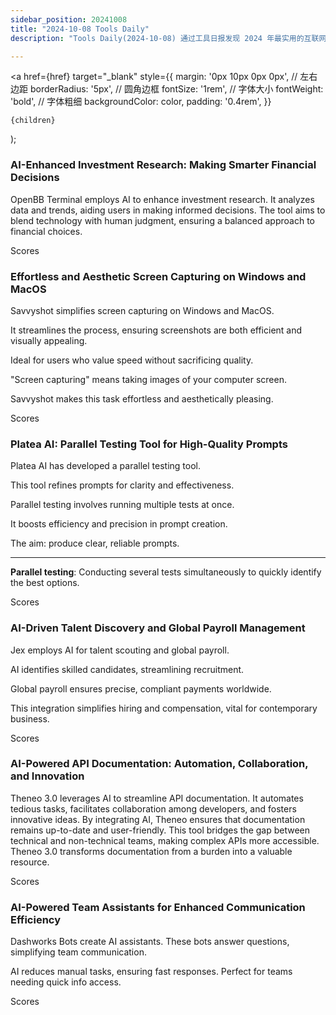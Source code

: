 ```yaml
---
sidebar_position: 20241008
title: "2024-10-08 Tools Daily"
description: "Tools Daily(2024-10-08) 通过工具日报发现 2024 年最实用的互联网软件、AI工具和产品！"

---
```



  <a
    href={href}
    target="_blank"
    style={{
      margin: '0px 10px 0px 0px', // 左右边距
      borderRadius: '5px', // 圆角边框
      fontSize: '1rem', // 字体大小
      fontWeight: 'bold', // 字体粗细
      backgroundColor: color,
      padding: '0.4rem',
    }}
  >
    {children}
  </a>
);

### AI-Enhanced Investment Research: Making Smarter Financial Decisions

OpenBB Terminal employs AI to enhance investment research. It analyzes data and trends, aiding users in making informed decisions. The tool aims to blend technology with human judgment, ensuring a balanced approach to financial choices.

<Link href="/news/2024/10/08/AIEnhanced-Investment-Research-Making-Smarter-Financial-Deci" color="#B0C4DE">Scores</Link>

### Effortless and Aesthetic Screen Capturing on Windows and MacOS

Savvyshot simplifies screen capturing on Windows and MacOS.

It streamlines the process, ensuring screenshots are both efficient and visually appealing.

Ideal for users who value speed without sacrificing quality.

"Screen capturing" means taking images of your computer screen.

Savvyshot makes this task effortless and aesthetically pleasing.

<Link href="/news/2024/10/08/Effortless-and-Aesthetic-Screen-Capturing-on-Windows-and-Mac" color="#B0C4DE">Scores</Link>

### Platea AI: Parallel Testing Tool for High-Quality Prompts

Platea AI has developed a parallel testing tool.

This tool refines prompts for clarity and effectiveness.

Parallel testing involves running multiple tests at once.

It boosts efficiency and precision in prompt creation.

The aim: produce clear, reliable prompts.

---

**Parallel testing**: Conducting several tests simultaneously to quickly identify the best options.

<Link href="/news/2024/10/08/Platea-AI-Parallel-Testing-Tool-for-HighQuality-Prompts" color="#B0C4DE">Scores</Link>

### AI-Driven Talent Discovery and Global Payroll Management

Jex employs AI for talent scouting and global payroll.

AI identifies skilled candidates, streamlining recruitment.

Global payroll ensures precise, compliant payments worldwide.

This integration simplifies hiring and compensation, vital for contemporary business.

<Link href="/news/2024/10/08/AIDriven-Talent-Discovery-and-Global-Payroll-Management" color="#B0C4DE">Scores</Link>

### AI-Powered API Documentation: Automation, Collaboration, and Innovation

Theneo 3.0 leverages AI to streamline API documentation. It automates tedious tasks, facilitates collaboration among developers, and fosters innovative ideas. By integrating AI, Theneo ensures that documentation remains up-to-date and user-friendly. This tool bridges the gap between technical and non-technical teams, making complex APIs more accessible. Theneo 3.0 transforms documentation from a burden into a valuable resource.

<Link href="/news/2024/10/08/AIPowered-API-Documentation-Automation-Collaboration-and-Inn" color="#B0C4DE">Scores</Link>

### AI-Powered Team Assistants for Enhanced Communication Efficiency

Dashworks Bots create AI assistants.
These bots answer questions, simplifying team communication.

AI reduces manual tasks, ensuring fast responses.
Perfect for teams needing quick info access.

<Link href="/news/2024/10/08/AIPowered-Team-Assistants-for-Enhanced-Communication-Efficie" color="#B0C4DE">Scores</Link>


